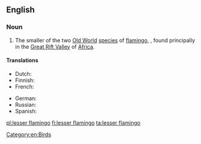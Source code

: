 ==English==
{{rfi}}
{{wikipedia}}
{{wikispecies|Phoenicopterus minor}}
===Noun===
{{en-noun|head=[[lesser]] [[flamingo]]}}

# The smaller of the two [[Old World]] [[species]] of [[flamingo]], {{taxlink|Phoenicopterus minor|species|noshow=1}}, found principally in the [[Great Rift Valley]] of [[Africa]].

====Translations====
{{trans-top|the smaller of the two old world species of flamingo}}
* Dutch: {{t|nl|dwergflamingo|m}}
* Finnish: {{t+|fi|pikkuflamingo}}
* French: {{t+|fr|flamant nain|m}}
{{trans-mid}}
* German: {{t|de|Zwergflamingo}}
* Russian: {{t|ru|ма́лый флами́нго|m|sc=Cyrl}}
* Spanish: {{t|es|flamenco enano|m}}
{{trans-bottom}}

[[Category:en:Birds]]

[[pl:lesser flamingo]]
[[fi:lesser flamingo]]
[[ta:lesser flamingo]]